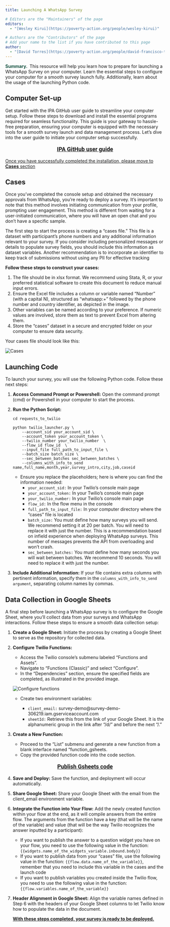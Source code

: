 ```yaml
---
title: Launching A WhatsApp Survey

# Editors are the "Maintainers" of the page
editors:
  - "[Wesley Kirui](https://poverty-action.org/people/wesley-kirui)"

# Authors are the "Contributors" of the page
# Add your name to the list if you have contributed to this page
author:
  - "[David Torres](https://poverty-action.org/people/david-francisco-torres-leon)"
---
```


<p><span style="color: rgb(21,82,64)"><strong>Summary.&nbsp; </strong></span>This resource will help you learn how to prepare for launching a WhatsApp Survey on your computer. Learn the essential steps to configure your computer for a smooth survey launch fully. Additionally, learn about the usage of the launching Python code.
</p>

## Computer Set-up
Get started with the IPA GitHub user guide to streamline your computer setup. Follow these steps to download and install the essential programs required for seamless functionality. This guide is your gateway to hassle-free preparation, ensuring your computer is equipped with the necessary tools for a smooth survey launch and data management process. Let's dive into the user guide to initiate your computer setup successfully.

::: {.custom-font}
[IPA GitHub user guide](https://github.com/PovertyAction/requests_to_twilio)
:::

<style>
.custom-font {
  text-align: center;
  font-family: 'Roboto', sans-serif;
  font-size: 18px;
  font-weight: bold;
}
</style>

[Once you have successfully completed the installation, please move to **Cases** section]{.underline}

## Cases
Once you've completed the console setup and obtained the necessary approvals from WhatsApp, you're ready to deploy a survey. It's important to note that this method involves initiating communication from your profile, prompting user engagement. This method is different from waiting for a user-initiated communication, where you will have an open chat and you don't have a specific sample. 

The first step to start the process is creating a "cases file." This file is a dataset with participant's phone numbers and any additional information relevant to your survey. If you consider including personalized messages or details to populate survey fields, you should include this information as dataset variables. Another recommendation is to incorporate an identifier to keep track of submissions without using any PII for effective tracking

**Follow these steps to construct your cases:**

1. The file should be in xlsx format. We recommend using Stata, R, or your preferred statistical software to create this document to reduce manual input errors.
2. Ensure the Excel file includes a column or variable named "Number" (with a capital N), structured as "whatsapp:+" followed by the phone number and country identifier, as depicted in the image.
3. Other variables can be named according to your preference. If numeric values are involved, store them as text to prevent Excel from altering them.
4. Store the "cases" dataset in a secure and encrypted folder on your computer to ensure data security.

Your cases file should look like this:

![](../../assets/images/data_collection_methods/whatsapp/whatsapp_survey_cases.png "Cases")

## Launching Code

To launch your survey, you will use the following Python code. Follow these next steps:

1. **Access Command Prompt or Powershell:** Open the command prompt (cmd) or Powershell in your computer to start the process.
2. **Run the Python Script:**
 
    `cd requests_to_twilio`

    ```
    python twilio_launcher.py \
        --account_sid your_account_sid \
        --account_token your_account_token \ 
        --twilio_number your_twilio_number  \
        --flow_id flow_id  \
        --input_file full_path_to_input_file \
        --batch_size batch_size \
        --sec_between_batches sec_between_batches \
        --columns_with_info_to_send name,full_name,month,year,survey_intro,city,job,caseid 
    ```

    - Ensure you replace the placeholders; here is where you can find the information needed:
        - `your_account_sid:` In your Twilio's console main page
        - `your_account_token:` In your Twilio's console main page
        - `your_twilio_number:` In your Twilio's console main page
        - `flow_id:` In the flow menu in the console
        - `full_path_to_input_file:` In your computer directory where the "cases" file is located
        - `batch_size:` You must define how many surveys you will send. We recommend setting it at 20 per batch. You will need to replace it with just the number. This is a recommendation based on infield experience when deploying WhatsApp surveys. This number of messages prevents the API from overloading and won't crash.
        - `sec_between_batches:` You must define how many seconds you will wait between batches. We recommend 10 seconds. You will need to replace it with just the number.

3. **Include Additional Information:** If your file contains extra columns with pertinent information, specify them  in the `columns_with_info_to_send argument`, separating column names by commas.


## Data Collection in Google Sheets

A final step before launching a WhatsApp survey is to configure the Google Sheet, where you'll collect data from your surveys and WhatsApp interactions. Follow these steps to ensure a smooth data collection setup:

1. **Create a Google Sheet:** Initiate the process by creating a Google Sheet to serve as the repository for collected data.
2. **Configure Twilio Functions:**
    - Access the Twilio console's submenu labeled "Functions and Assets".
    - Navigate to "Functions (Classic)" and select "Configure".
    - In the "Dependencies" section, ensure the specified fields are completed, as illustrated in the provided image.

    ![](../../assets/images/data_collection_methods/whatsapp/twilio_functions_configuration.png "Configure functions")

    - Create two environment variables:

        - `client_email:` survey-demo@survey-demo-306219.iam.gserviceaccount.com
        - `sheetId:` Retrieve this from the link of your Google Sheet. It is the alphanumeric group in the link after "/d/" and before the next "/."

3. **Create a New Function:**
    - Proceed to the "List" submenu and generate a new function from a blank interface named "function_gsheets.
    - Copy the provided function code into the code section.

::: {.custom-font}
[Publish Gsheets code](https://github.com/PovertyAction/requests_to_twilio/blob/master/publish_gsheets)
:::

4. **Save and Deploy:** Save the function, and deployment will occur automatically.
5. **Share Google Sheet:** Share your Google Sheet with the email from the client_email environment variable.
6. **Integrate the Function into Your Flow:**
    Add the newly created function within your flow at the end, as it will compile answers from the entire flow.
    The arguments from the function have a key (that will be the name of the variable) and value (that will be the way Twilio recognizes the answer inputted by a participant):
     - If you want to publish the answer to a question widget you have on your flow, you need to use the following value in the function: `{{widgets.name_of_the_widgets_variable.inbound.body}}`
     - If you want to publish data from your "cases" file, use the following value in the function: `{{flow.data.name_of_the_variable}}`, remember that you need to include this variable in the cases and the launch code
     - If you want to publish variables you created inside the Twilio flow, you need to use the following value in the function: `{{flow.variables.name_of_the_variable}}`
7. **Header Alignment in Google Sheet:** Align the variable names defined in Step 6 with the headers of your Google Sheet columns to let Twilio know how to populate the data in the document.

    **[With these steps completed, your survey is ready to be deployed.]{.underline}**
